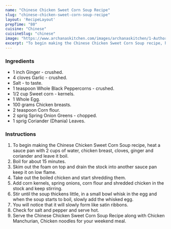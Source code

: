 ---
name: "Chinese Chicken Sweet Corn Soup Recipe"
slug: "chinese-chicken-sweet-corn-soup-recipe"
layout: 'RecipeLayout'
prepTime: "80"
cuisine: "Chinese"
cuisineSlug: "chinese"
image: "https://www.archanaskitchen.com/images/archanaskitchen/1-Author/sibyl_sunitha/Chinese_Chicken_Sweet_Corn_Soup_Recipe_.jpg"
excerpt: "To begin making the Chinese Chicken Sweet Corn Soup recipe, heat a sauce pan with 2 cups of water, chicken breast, cloves, ginger and coriander and leave it boil"
---

### Ingredients

- 1 inch Ginger - crushed.
- 4 cloves Garlic - crushed.
- Salt - to taste.
- 1 teaspoon Whole Black Peppercorns - crushed.
- 1/2 cup Sweet corn - kernels.
- 1 Whole Egg.
- 100 grams Chicken breasts.
- 2 teaspoon Corn flour.
- 2 sprig Spring Onion Greens - chopped.
- 1 sprig Coriander (Dhania) Leaves.

### Instructions

1. To begin making the Chinese Chicken Sweet Corn Soup recipe, heat a sauce pan with 2 cups of water, chicken breast, cloves, ginger and coriander and leave it boil.
1. Boil for about 15 minutes.
1. Skim out the foam on top and drain the stock into another sauce pan keep it on low flame.
1. Take out the boiled chicken and start shredding them.
1. Add corn kernels, spring onions, corn flour and shredded chicken in the stock and keep stirring.
1. Stir until the soup thickens little, in a small bowl whisk in the egg and when the soup starts to boil, slowly add the whisked egg.
1. You will notice that it will slowly form like satin ribbons.
1. Check for salt and pepper and serve hot.
1. Serve the Chinese Chicken Sweet Corn Soup Recipe along with Chicken Manchurian, Chicken noodles for your weekend meal.
